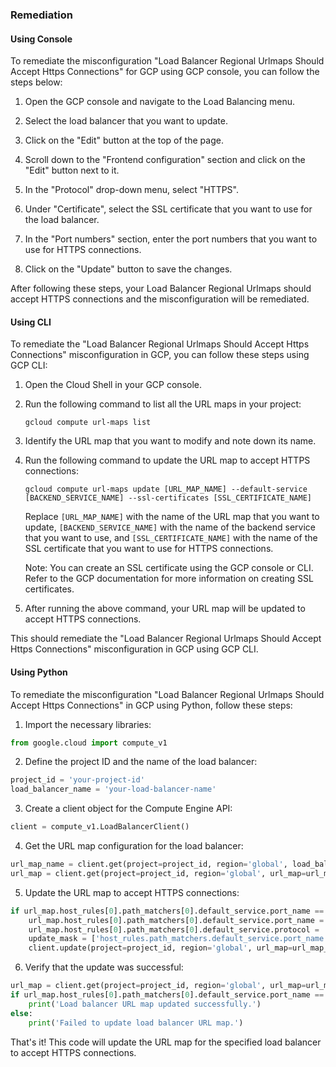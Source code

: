 ### Remediation

#### Using Console

To remediate the misconfiguration "Load Balancer Regional Urlmaps Should Accept Https Connections" for GCP using GCP console, you can follow the steps below:

1. Open the GCP console and navigate to the Load Balancing menu.

2. Select the load balancer that you want to update.

3. Click on the "Edit" button at the top of the page.

4. Scroll down to the "Frontend configuration" section and click on the "Edit" button next to it.

5. In the "Protocol" drop-down menu, select "HTTPS".

6. Under "Certificate", select the SSL certificate that you want to use for the load balancer.

7. In the "Port numbers" section, enter the port numbers that you want to use for HTTPS connections.

8. Click on the "Update" button to save the changes.

After following these steps, your Load Balancer Regional Urlmaps should accept HTTPS connections and the misconfiguration will be remediated.

#### Using CLI

To remediate the "Load Balancer Regional Urlmaps Should Accept Https Connections" misconfiguration in GCP, you can follow these steps using GCP CLI:

1. Open the Cloud Shell in your GCP console.
2. Run the following command to list all the URL maps in your project:

   ```
   gcloud compute url-maps list
   ```

3. Identify the URL map that you want to modify and note down its name.
4. Run the following command to update the URL map to accept HTTPS connections:

   ```
   gcloud compute url-maps update [URL_MAP_NAME] --default-service [BACKEND_SERVICE_NAME] --ssl-certificates [SSL_CERTIFICATE_NAME]
   ```

   Replace `[URL_MAP_NAME]` with the name of the URL map that you want to update, `[BACKEND_SERVICE_NAME]` with the name of the backend service that you want to use, and `[SSL_CERTIFICATE_NAME]` with the name of the SSL certificate that you want to use for HTTPS connections.

   Note: You can create an SSL certificate using the GCP console or CLI. Refer to the GCP documentation for more information on creating SSL certificates.

5. After running the above command, your URL map will be updated to accept HTTPS connections.

This should remediate the "Load Balancer Regional Urlmaps Should Accept Https Connections" misconfiguration in GCP using GCP CLI.

#### Using Python

To remediate the misconfiguration "Load Balancer Regional Urlmaps Should Accept Https Connections" in GCP using Python, follow these steps:

1. Import the necessary libraries:

``` python
from google.cloud import compute_v1
```

2. Define the project ID and the name of the load balancer:

``` python
project_id = 'your-project-id'
load_balancer_name = 'your-load-balancer-name'
```

3. Create a client object for the Compute Engine API:

``` python
client = compute_v1.LoadBalancerClient()
```

4. Get the URL map configuration for the load balancer:

``` python
url_map_name = client.get(project=project_id, region='global', load_balancer=load_balancer_name).url_map
url_map = client.get(project=project_id, region='global', url_map=url_map_name)
```

5. Update the URL map to accept HTTPS connections:

``` python
if url_map.host_rules[0].path_matchers[0].default_service.port_name == '80':
    url_map.host_rules[0].path_matchers[0].default_service.port_name = '443'
    url_map.host_rules[0].path_matchers[0].default_service.protocol = 'HTTPS'
    update_mask = ['host_rules.path_matchers.default_service.port_name', 'host_rules.path_matchers.default_service.protocol']
    client.update(project=project_id, region='global', url_map=url_map_name, url_map_resource=url_map, update_mask=update_mask)
```

6. Verify that the update was successful:

``` python
url_map = client.get(project=project_id, region='global', url_map=url_map_name)
if url_map.host_rules[0].path_matchers[0].default_service.port_name == '443' and url_map.host_rules[0].path_matchers[0].default_service.protocol == 'HTTPS':
    print('Load balancer URL map updated successfully.')
else:
    print('Failed to update load balancer URL map.')
```

That's it! This code will update the URL map for the specified load balancer to accept HTTPS connections.

